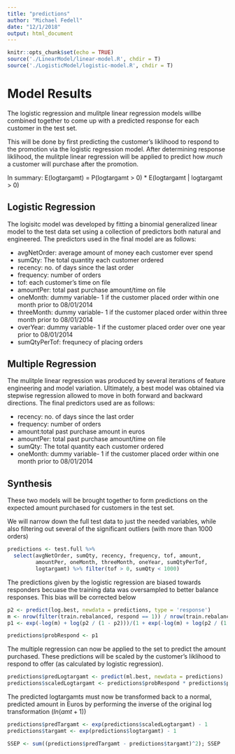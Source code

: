 ```yaml
---
title: "predictions"
author: "Michael Fedell"
date: "12/1/2018"
output: html_document
---
```


```r
knitr::opts_chunk$set(echo = TRUE)
source('./LinearModel/linear-model.R', chdir = T)
source('./LogisticModel/logistic-model.R', chdir = T)
```

# Model Results

The logistic regression and mulitple linear regression models willbe combined together to come up with a predicted response for each customer in the test set.

This will be done by first predicting the customer's liklihood to respond to the promotion via the logistic regression model. After determining response liklihood, the mulitple linear regression will be applied to predict how _much_ a customer will purchase after the promotion.

In summary: E(logtargamt) = P(logtargamt > 0) * E(logtargamt | logtargamt > 0)

## Logistic Regression

The logisitc model was developed by fitting a binomial generalized linear model to the test data set using a collection of predictors both natural and engineered. The predictors used in the final model are as follows:

- avgNetOrder: average amount of money each customer ever spend
- sumQty: The total quantity each customer ordered
- recency: no. of days since the last order
- frequency: number of orders
- tof: each customer's time on file
- amountPer: total past purchase amount/time on file 
- oneMonth: dummy variable- 1 if the customer placed order within one month prior to 08/01/2014
- threeMonth: dummy variable- 1 if the customer placed order within three month prior to 08/01/2014
- overYear: dummy variable- 1 if the customer placed order over one year prior to 08/01/2014
- sumQtyPerTof: frequnecy of placing orders


## Multiple Regression

The mulitple linear regression was produced by several iterations of feature engineering and model variation. Ultimately, a best model was obtained via stepwise regression allowed to move in both forward and backward directions. The final predictors used are as follows:

- recency: no. of days since the last order
- frequency: number of orders
- amount:total past purchase amount in euros
- amountPer: total past purchase amount/time on file 
- sumQty: The total quantity each customer ordered
- oneMonth: dummy variable- 1 if the customer placed order within one month prior to 08/01/2014


## Synthesis

These two models will be brought together to form predictions on the expected amount purchased for customers in the test set.

We will narrow down the full test data to just the needed variables, while also filtering out several of the significant outliers (with more than 1000 orders)

```r
predictions <- test.full %>%
  select(avgNetOrder, sumQty, recency, frequency, tof, amount,
         amountPer, oneMonth, threeMonth, oneYear, sumQtyPerTof,
         logtargamt) %>% filter(tof > 0, sumQty < 1000)
```

The predictions given by the logistic regression are biased towards responders becuase the training data was oversampled to better balance responses. This bias will be corrected below

```r
p2 <- predict(log.best, newdata = predictions, type = 'response')
m <- nrow(filter(train.rebalanced, respond == 1)) / nrow(train.rebalanced) / .0393
p1 <- exp(-log(m) + log(p2 / (1 - p2)))/(1 + exp(-log(m) + log(p2 / (1 - p2))))

predictions$probRespond <- p1
```

The multiple regression can now be applied to the set to predict the amount purchased. These predictions will be scaled by the customer's liklihood to respond to offer (as calculated by logistic regression).

```r
predictions$predLogtargamt <- predict(ml.best, newdata = predictions)
predictions$scaledLogtargamt <- predictions$probRespond * predictions$predLogtargamt
```

The predicted logtargamts must now be transformed back to a normal, predicted amount in Euros by performing the inverse of the original log transformation ($ln(amt + 1)$)

```r
predictions$predTargamt <- exp(predictions$scaledLogtargamt) - 1
predictions$targamt <- exp(predictions$logtargamt) - 1
```

```r
SSEP <- sum((predictions$predTargamt - predictions$targamt)^2); SSEP
```

